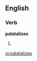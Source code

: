 
==English==

===Verb===
'''palatalizes'''

# {{third-person singular of|[[palatalize]]}}

[[vi:palatalizes]]